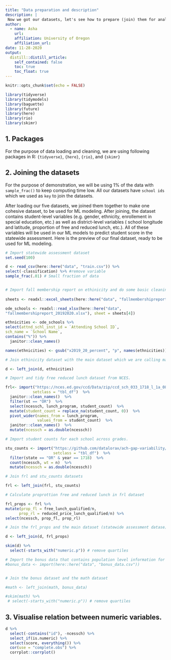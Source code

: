 ```yaml
---
title: "Data preparation and description"
description: |
 Now we got our datasets, let's see how to prepare (join) them for analysis
author:
  - name: Asha
    url:
    affiliation: University of Oregon
    affiliation_url:
date: 11-28-2020
output:
  distill::distill_article:
    self_contained: false
    toc: true
    toc_float: true
---
```


```r
knitr::opts_chunk$set(echo = FALSE)

library(tidyverse)
library(tidymodels)
library(baguette)
library(future)
library(here)
library(rio)
library(skimr)

```
## 1. Packages 

For the purpose of data loading and cleaning, we are using following packages in R:
`{tidyverse}`,
`{here}`,
`{rio}`, and
`{skimr}`

## 2. Joining the datasets

For the purpose of demonstration, we will be using 1% of the data with `sample_frac()` to keep computing time low. All our datasets have `school ids` which we used as `key` to join the datasets.

After loading our five datasets, we joined them together to make one cohesive dataset, to be used for ML modeling. After joining, the dataset contains student-level variables (e.g. gender, ethnicity, enrollement in special education, etc.) as well as district-level variables ( school longitude and latitude, proportion of free and reduced lunch, etc.). All of these variables will be used in our ML models to predict student score in the statewide assessment. Here is the preview of our final dataset, ready to be used for ML modeling.

```r

# Import statewide assessment dataset
set.seed(100)

d <- read_csv(here::here("data", "train.csv")) %>%
select(-classification) %>% #remove variable
sample_frac(.01) # Small fraction of data


# Import fall membership report on ethinicity and do some basic cleaning
  
sheets <- readxl::excel_sheets(here::here("data", "fallmembershipreport_20192020.xlsx"))

ode_schools <- readxl::read_xlsx(here::here("data",
"fallmembershipreport_20192020.xlsx"), sheet = sheets[4])

ethnicities <- ode_schools %>%
select(attnd_schl_inst_id = `Attending School ID`,
sch_name = `School Name`,
contains("%")) %>%
  janitor::clean_names()

names(ethnicities) <- gsub("x2019_20_percent", "p", names(ethnicities))

# Join ethinicity dataset with the main dataset which we are calling math (Statewide assessment datset).

d <- left_join(d, ethnicities)

# Import and tidy free reduced lunch dataset from NCES.

frl<- import("https://nces.ed.gov/ccd/Data/zip/ccd_sch_033_1718_l_1a_083118.zip",
            setclass = "tbl_df")  %>% 
  janitor::clean_names()  %>% 
  filter(st == "OR")  %>%
  select(ncessch, lunch_program, student_count)  %>% 
  mutate(student_count = replace_na(student_count, 0))  %>% 
  pivot_wider(names_from = lunch_program,
              values_from = student_count)  %>% 
  janitor::clean_names()  %>% 
  mutate(ncessch = as.double(ncessch))

# Import student counts for each school across grades.

stu_counts <- import("https://github.com/datalorax/ach-gap-variability/raw/master/data/achievement-gaps-geocoded.csv",
                     setclass = "tbl_df")  %>% 
  filter(state == "OR" & year == 1718)  %>% 
  count(ncessch, wt = n)  %>% 
  mutate(ncessch = as.double(ncessch))

# Join frl and stu_counts datasets

frl <- left_join(frl, stu_counts)

# Calculate proprottion free and reduced lunch in frl dataset

frl_props <- frl %>%
mutate(prop_fl = free_lunch_qualified/n,
      prop_rl = reduced_price_lunch_qualified/n) %>%
select(ncessch, prop_fl, prop_rl)

# Join the frl_props and the main dataset (statewide assessment datase)

d <- left_join(d, frl_props) 

skim(d) %>%
  select(-starts_with("numeric.p")) # remove quartiles

# Import the bonus data that contains population level information for school ids and zip code.
#bonus_data <- import(here::here("data", "bonus_data.csv"))


# Join the bonus dataset and the math dataset

#math <- left_join(math, bonus_data)

#skim(math) %>%
 # select(-starts_with("numeric.p")) # remove quartiles

```
## 3. Visualise relation between numeric variables.

```r

d %>% 
  select(-contains("id"), -ncessch) %>% 
  select_if(is.numeric) %>% 
  select(score, everything()) %>% 
  cor(use = "complete.obs") %>% 
  corrplot::corrplot()

```




